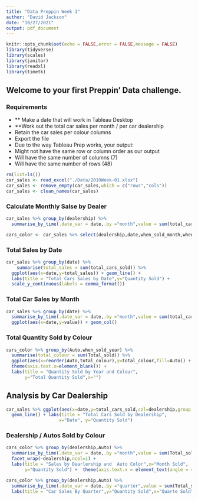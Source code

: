 ```yaml
---
title: "Data Preppin Week 1"
author: "David Jackson"
date: "10/27/2021"
output: pdf_document
---
```


```r
knitr::opts_chunk$set(echo = FALSE,error = FALSE,message = FALSE)
library(tidyverse)
library(scales)
library(janitor)
library(readxl)
library(timetk)
```

## Welcome to your first Preppin' Data challenge.

### Requirements

* ** Make a date that will work in Tableau Desktop
* **Work out the total car sales per month / per car dealership
* Retain the car sales per colour columns
* Export the file 
* Due to the way Tableau Prep works, your output:
* Might not have the same row or column order as our output
* Will have the same number of columns (7)
* Will have the same number of rows (48)

```r
rm(list=ls())
car_sales <- read_excel("./Data/2019Week-01.xlsx")
car_sales <- remove_empty(car_sales,which = c("rows","cols"))
car_sales <- clean_names(car_sales)
```

### Calculate Monthly Salse by Dealer

```r
car_sales %>% group_by(dealership) %>%
  summarise_by_time(.date_var = date,.by ="month",value = sum(total_cars_sold))
```

```r
cars_color <- car_sales %>% select(dealership,date,when_sold_month,when_sold_year,red_cars:blue_cars) %>% pivot_longer(cols=red_cars:blue_cars,names_to = "Auto",values_to = "Total_sold")
```

### Total Sales by Date

```r
car_sales %>% group_by(date) %>%
    summarise(total_sales = sum(total_cars_sold)) %>%
  ggplot(aes(x=date,y=total_sales)) + geom_line() +
  labs(title = "Total Cars Sales by Date",y="Quantity Sold") +
  scale_y_continuous(labels = comma_format())
```

### Total Car Sales by Month

```r
car_sales %>% group_by(date) %>%
  summarise_by_time(.date_var = date,.by ="month",value = sum(total_cars_sold)) %>% 
  ggplot(aes(x=date,y=value)) + geom_col()
```

### Total Quantity Sold by Colour

```r
cars_color %>% group_by(Auto,when_sold_year) %>% 
  summarise(total_colour = sum(Total_sold)) %>%
  ggplot(aes(x=reorder(Auto,total_colour),y=total_colour,fill=Auto)) + geom_col() + facet_wrap(~when_sold_year) +
  theme(axis.text.x=element_blank()) +
  labs(title = "Quantity Sold by Year and Colour",
       y="Total Quantity Sold",x="")
```

## Analysis by Car Dealership

```r
car_sales %>% ggplot(aes(x=date,y=total_cars_sold,col=dealership,group = dealership),lwd = 1) +
  geom_line() + labs(title = "Total Cars Sold by Dealership",
                    x="Date", y="Quantity Sold")
```

### Dealership / Autos Sold by Colour

```r
cars_color %>% group_by(dealership,Auto) %>%
  summarise_by_time(.date_var = date,.by ="month",value = sum(Total_sold)) %>% ggplot(aes(x=date,y=value,fill=Auto)) + geom_col() +
  facet_wrap(~dealership,ncol=1) +
  labs(title = "Sales by Dearlership and  Auto Color",x="Month Sold",
       y="Quantity Sold") +  theme(axis.text.x = element_text(angle = 45, hjust = 1))
```

```r
cars_color %>% group_by(dealership,Auto) %>%
  summarise_by_time(.date_var = date,.by ="quarter",value = sum(Total_sold)) %>% ggplot(aes(x=date,y=value,fill=dealership)) + geom_col(stat = "identity", position = 'dodge') + facet_wrap(~Auto,ncol=1) +
  labs(title = "Car Sales By Quarter",y="Quantity Sold",x="Quarte Sold")
```

